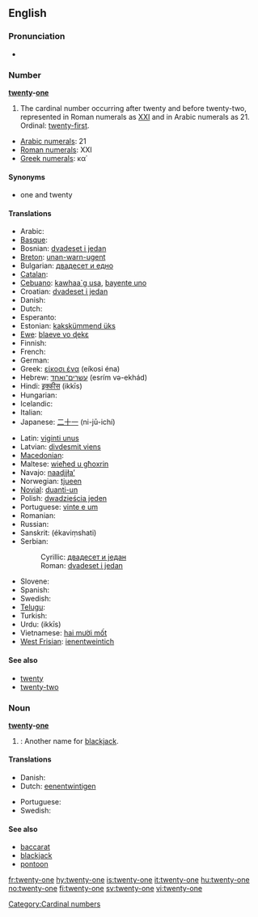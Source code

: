 ==English==

===Pronunciation===
* {{audio|en-us-twenty-one.ogg|Audio (US)}}

===Number===
'''[[twenty]]-[[one]]'''

# The cardinal number occurring after twenty and before twenty-two, represented in Roman numerals as [[XXI]] and in Arabic numerals as 21.  Ordinal: [[twenty-first]].
* [[w:Arabic numerals|Arabic numerals]]: 21
* [[w:Roman numerals|Roman numerals]]: XXI
* [[w:Greek numerals|Greek numerals]]: κα΄

====Synonyms====
* one and twenty

====Translations====
{{trans-top|cardinal number}}
* Arabic: {{Arab|[[واحد وعشرين]]}} {{unicode|(wāħid wi-ʕišrīn)}}
* [[Basque]]: {{t|eu|hogeita bat}}
* Bosnian: [[dvadeset i jedan]]
* [[Breton]]: [[unan-warn-ugent]]
* Bulgarian: [[двадесет и едно]]
* [[Catalan]]: {{t+|ca|vint-i-un}}
* [[Cebuano]]: [[kawhaa`g usa]], [[bayente uno]]
* Croatian: [[dvadeset i jedan]]
* Danish: {{t+|da|enogtyve}}
* Dutch: {{t-|nl|eenentwintig|f}}
* Esperanto: {{t-|eo|dudek unu|xs=Esperanto}}
* Estonian: [[kakskümmend üks]]
* [[Ewe]]: [[blaeve vo ɖekɛ]]
* Finnish: {{t+|fi|kaksikymmentäyksi}}
* French: {{t+|fr|vingt-et-un|m}}
* German: {{t+|de|einundzwanzig|f}}
* Greek: [[είκοσι ένα]] (eíkosi éna)
* Hebrew: [[עשרים־ואחד]] (esrím və-ekhád)
* Hindi: [[इक्कीस]] (ikkīs)
* Hungarian: {{t+|hu|huszonegy}}
* Icelandic: {{t+|is|tuttugu og einn}}
* Italian: {{t+|it|ventuno}}
* Japanese: [[二十一]] (ni-jū-ichí)
{{trans-mid}}
* Latin: [[viginti unus]]
* Latvian: [[divdesmit viens]]
* [[Macedonian]]: {{t|mk|дваесет и еден|tr=dváeset i éden}}
* Maltese: [[wieħed u għoxrin]]
* Navajo: [[naadįįłaʼ]]
* Norwegian: [[tjueen]]
* [[Novial]]: [[duanti-un]]
* Polish: [[dwadzieścia jeden]]
* Portuguese: [[vinte e um]]
* Romanian: {{t-|ro|douăzeci şi unu}}
* Russian: {{t-|ru|двадцать один|tr=dvádtsat’ odín}}
* Sanskrit: (ékaviṃshati)
* Serbian:
*: Cyrillic: [[двадесет и један]]
*: Roman: [[dvadeset i jedan]]
* Slovene: {{t|sl|enaindvajset}}
* Spanish: {{t+|es|veintiuno|m}}
* Swedish: {{t+|sv|tjugoett}}
* [[Telugu]]: {{t|te|ఇరవై ఒకటి|tr=iravai okaTi}}
* Turkish: {{t-|tr|yirmi bir}}
* Urdu: {{ur-Arab|[[اکیس]]}} (ikkīs)
* Vietnamese: [[hai mười mốt]]
* [[West Frisian]]: [[ienentweintich]]
{{trans-bottom}}

====See also====
* [[twenty]]
* [[twenty-two]]

===Noun===
'''[[twenty]]-[[one]]'''

# {{context|Card games}}: Another name for [[blackjack]].

====Translations====
{{trans-top|blackjack card game}}
* Danish: {{t+|da|enogtyve}}
* Dutch: [[eenentwintigen]] {{n}}
{{trans-mid}}
* Portuguese: {{t-|pt|vinte-e-um|m}}
* Swedish: {{t+|sv|tjugoett|n}}
{{trans-bottom}}

====See also====
* [[baccarat]]
* [[blackjack]]
* [[pontoon]]

[[Category:Cardinal numbers]]

[[fr:twenty-one]]
[[hy:twenty-one]]
[[is:twenty-one]]
[[it:twenty-one]]
[[hu:twenty-one]]
[[no:twenty-one]]
[[fi:twenty-one]]
[[sv:twenty-one]]
[[vi:twenty-one]]